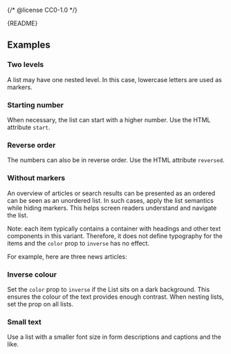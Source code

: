 {/* @license CC0-1.0 */}


<Meta of={OrderedListStories} />

<Markdown>{README}</Markdown>

<Primary />

<Controls />

## Examples

### Two levels

A list may have one nested level.
In this case, lowercase letters are used as markers.

<Canvas of={OrderedListStories.TwoLevels} />

### Starting number

When necessary, the list can start with a higher number.
Use the HTML attribute `start`.

<Canvas of={OrderedListStories.StartingNumber} />

### Reverse order

The numbers can also be in reverse order.
Use the HTML attribute `reversed`.

<Canvas of={OrderedListStories.DescendingNumbers} />

### Without markers

An overview of articles or search results can be presented as an ordered can be seen as an unordered list.
In such cases, apply the list semantics while hiding markers.
This helps screen readers understand and navigate the list.

Note: each item typically contains a container with headings and other text components in this variant.
Therefore, it does not define typography for the items and the `color` prop to `inverse` has no effect.

For example, here are three news articles:

<Canvas of={OrderedListStories.WithoutMarkers} />

### Inverse colour

Set the `color` prop to `inverse` if the List sits on a dark background.
This ensures the colour of the text provides enough contrast.
When nesting lists, set the prop on all lists.

<Canvas of={OrderedListStories.InverseColor} />

### Small text

Use a list with a smaller font size in form descriptions and captions and the like.

<Canvas of={OrderedListStories.SmallText} />
